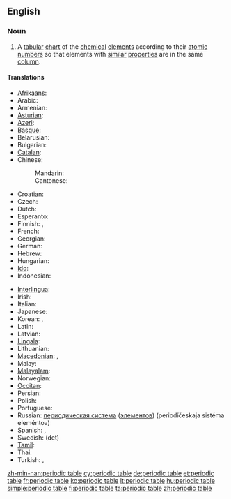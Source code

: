 ==English==
{{wikipedia}}

===Noun===
{{en-noun|sg=[[periodic]] [[table]]}}

# {{chemistry}} A [[tabular]] [[chart]] of the [[chemical]] [[element]]s according to their [[atomic number]]s so that elements with [[similar]] [[properties]] are in the same [[column]].
{{periodic table}}

====Translations====
{{trans-top|chart of the chemical elements by atomic number}}
* [[Afrikaans]]: {{t|af|periodieke tabel|xs=Afrikaans}}
* Arabic: {{t|ar|جدول دوري|جَدْوَلٌ دَوْرِيّ|m|tr=jadwál dáuri}}
* Armenian: {{t|hy|պարբերական աղյուսակ|tr=parberakan aghyusak}}
* [[Asturian]]: {{t-|ast|tabla periódica|f|xs=Asturian}}
* [[Azeri]]: {{t-|az|dövri cədvəl|xs=Azeri}}
* [[Basque]]: {{t|eu|taula periodikoa|xs=Basque}}
* Belarusian: {{t|be|перыядычная сістэма элементаў|f|xs=Belarusian}}
* Bulgarian: {{t|bg|периодична система на елементите|f}}
* [[Catalan]]: {{t|ca|taula periòdica|f}}
* Chinese:
*: Mandarin: {{t-|cmn|周期表|tr=zhōuqī biǎo|sc=Hani}}
*: Cantonese: {{tø|yue|元素週期表|tr=jyun4 sou3 zau1 gei1 biu2|sc=Hani|xs=Cantonese}}
* Croatian: {{t-|hr|periodni sustav elemenata|m}}
* Czech: {{t-|cs|periodická tabulka|f}}
* Dutch: {{t+|nl|periodiek systeem|der elementen|n}}
* Esperanto: {{t|eo|perioda tabelo|xs=Esperanto}}
* Finnish: {{t-|fi|jaksollinen järjestelmä}},  {{t-|fi|alkuaineiden jaksollinen järjestelmä}}
* French: {{t+|fr|tableau périodique|m}}
* Georgian: {{t|ka|ქიმიურ ელემენტთა პერიოდული სისტემა|tr=k'imiur elementt'a perioduli sistema|sc=Geor|xs=Georgian}}
* German: {{t+|de|Periodensystem|n|tr=der Elemente}}
* Hebrew: {{t-|he|הטבלה המחזורית|f}}
* Hungarian: {{t+|hu|periódusos rendszer}}
* [[Ido]]: {{t|io|periodala tabelo|xs=Ido}}
* Indonesian: {{t|id|tabel periodik|xs=Indonesian}}
{{trans-mid}}
* [[Interlingua]]: {{t|ia|tabella periodic|xs=Interlingua}}
* Irish: {{t|ga|tábla peiriadach|m|xs=Irish}}
* Italian: {{t-|it|tavola periodica|f}}
* Japanese: {{t-|ja|周期表|tr=[[しゅうきひょう]], shūkihyō}}
* Korean: {{t|ko|주기율표|sc=Hang}}, {{t|ko|周期律表|tr=jugiyulpyo|sc=Hani}}
* Latin: {{t|la|systema periodicum|n}}
* Latvian: {{t|lv|ķīmisko elementu periodiskā tabula|xs=Latvian}}
* [[Lingala]]: {{t|ln|etánda ya bileko|xs=Lingala}}
* Lithuanian: {{t+|lt|periodinė elementų lentelė|xs=Lithuanian}}
* [[Macedonian]]: {{t|mk|периоден систем|m|tr=perióden sístem}},  {{t|mk|периодична таблица|f|tr=periódična táblica}}
* Malay: {{t|ms|jadual berkala|xs=Malay}}
* [[Malayalam]]: {{t|ml|ആവര്ത്തനപ്പട്ടിക|sc=Mlym|xs=Malayalam}}
* Norwegian: {{t-|no|periodesystemet|n}}
* [[Occitan]]: {{t|oc|taula periodica|f|xs=Occitan}}
* Persian: {{t|fa|جدول تناوبی|xs=Persian}}
* Polish: {{t+|pl|układ okresowy pierwiastków|m|tr=pierwiastków chemicznych}}
* Portuguese: {{t+|pt|tabela periódica|f}}
* Russian: [[периодическая система]] ([[элемент|элементов]]) (periodíčeskaja sistéma eleméntov) {{f}}
* Spanish: {{t-|es|clasificación periódica|f}}, {{t-|es|tabla periódica|f}}
* Swedish: (det) {{t|sv|periodiska systemet|n}}
* [[Tamil]]: {{t|ta|ஆவர்த்தன அட்டவணை|xs=Tamil}}
* Thai: {{t|th|ตารางธาตุ|tr=dtaaraang tâat}}
* Turkish: {{t-|tr|periyodik tablo}},  {{t-|tr|periyodik cetvel}}
{{trans-bottom}}

[[Category:Chemical elements| ]]

[[zh-min-nan:periodic table]]
[[cy:periodic table]]
[[de:periodic table]]
[[et:periodic table]]
[[fr:periodic table]]
[[ko:periodic table]]
[[lt:periodic table]]
[[hu:periodic table]]
[[simple:periodic table]]
[[fi:periodic table]]
[[ta:periodic table]]
[[zh:periodic table]]